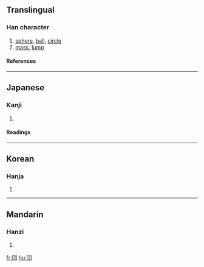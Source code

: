 {{see|團}}

==Translingual==
===Han character===
{{Han char|rn=31|rad=囗|as=03|sn=6|four=|canj=田木戈 (WDI)|ids=⿴[[囗]][[寸]]}}
# [[sphere]], [[ball]], [[circle]]
# [[mass]], [[lump]]
====References====
{{Han ref|kx=0217.061|dkj=04703|dj=0444.090|hdz=10711.081|uh=56E3|ud=22243}}
----

==Japanese==
===Kanji===
{{ja-kanji|grade=5|rs=囗03}}
# {{defn|Japanese}} 
====Readings====
{{ja-readings|on=[[だん]] (dan), [[とん]] (ton)|kun=[[まるい]] (marui), [[かたまり]] (katamari)}}
----
==Korean==
===Hanja===
{{ko-hanja|hangeul=단|rv=dan|mr=tan}}
# {{defn|Korean}}
----
==Mandarin==
===Hanzi===
{{cmn-hanzi|pin=[[tuán]] (tuan2)|wg=t'uan<sup>2</sup>}}
# {{defn|Mandarin}}

[[fr:団]]
[[hu:団]]